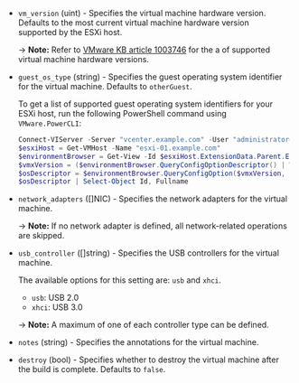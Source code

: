 <!-- Code generated from the comments of the CreateConfig struct in builder/vsphere/iso/step_create.go; DO NOT EDIT MANUALLY -->

- `vm_version` (uint) - Specifies the virtual machine hardware version. Defaults to the most current virtual machine
  hardware version supported by the ESXi host.
  
  -> **Note:** Refer to [VMware KB article 1003746](https://kb.vmware.com/s/article/1003746)
  for the a of supported virtual machine hardware versions.

- `guest_os_type` (string) - Specifies the guest operating system identifier for the virtual machine. Defaults to
  `otherGuest`.
  
  To get a list of supported guest operating system identifiers for your ESXi host,
  run the following PowerShell command using `VMware.PowerCLI`:
  
  ```powershell
  Connect-VIServer -Server "vcenter.example.com" -User "administrator@vsphere" -Password "password"
  $esxiHost = Get-VMHost -Name "esxi-01.example.com"
  $environmentBrowser = Get-View -Id $esxiHost.ExtensionData.Parent.ExtensionData.ConfigManager.EnvironmentBrowser
  $vmxVersion = ($environmentBrowser.QueryConfigOptionDescriptor() | Where-Object DefaultConfigOption).Key
  $osDescriptor = $environmentBrowser.QueryConfigOption($vmxVersion, $null).GuestOSDescriptor
  $osDescriptor | Select-Object Id, Fullname
  ```

- `network_adapters` ([]NIC) - Specifies the network adapters for the virtual machine.
  
  -> **Note:** If no network adapter is defined, all network-related operations are skipped.

- `usb_controller` ([]string) - Specifies the USB controllers for the virtual machine.
  
  The available options for this setting are: `usb` and `xhci`.
  
  - `usb`: USB 2.0
  - `xhci`: USB 3.0
  
  -> **Note:** A maximum of one of each controller type can be defined.

- `notes` (string) - Specifies the annotations for the virtual machine.

- `destroy` (bool) - Specifies whether to destroy the virtual machine after the build is complete.
  Defaults to `false`.

<!-- End of code generated from the comments of the CreateConfig struct in builder/vsphere/iso/step_create.go; -->
